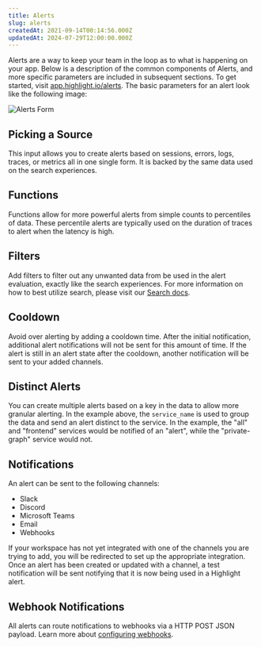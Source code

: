 ```yaml
---
title: Alerts
slug: alerts
createdAt: 2021-09-14T00:14:56.000Z
updatedAt: 2024-07-29T12:00:00.000Z
---
```


Alerts are a way to keep your team in the loop as to what is happening on your app. Below is a description of the common components of Alerts, and more specific parameters are included in subsequent sections. To get started, visit [app.highlight.io/alerts](https://app.highlight.io/alerts). The basic parameters for an alert look like the following image:

![Alerts Form](/images/features/alertsForm.png)

## Picking a Source

This input allows you to create alerts based on sessions, errors, logs, traces, or metrics all in one single form. It is backed by the same data
used on the search experiences.

## Functions

Functions allow for more powerful alerts from simple counts to percentiles of data. These percentile alerts are typically used on the duration of
traces to alert when the latency is high.

## Filters

Add filters to filter out any unwanted data from be used in the alert evaluation, exactly like the search experiences. For more information on how
to best utilize search, please visit our [Search docs](./search.md).

## Cooldown

Avoid over alerting by adding a cooldown time. After the initial notification, additional alert notifications will not be sent for this amount
of time. If the alert is still in an alert state after the cooldown, another notification will be sent to your added channels.

## Distinct Alerts

You can create multiple alerts based on a key in the data to allow more granular alerting. In the example above, the `service_name` is used
to group the data and send an alert distinct to the service. In the example, the "all" and "frontend" services would be notified of an "alert", while
the "private-graph" service would not.

## Notifications

An alert can be sent to the following channels:

-   Slack
-   Discord
-   Microsoft Teams
-   Email
-   Webhooks

If your workspace has not yet integrated with one of the channels you are trying to add, you will be redirected to set up the appropriate integration. Once
an alert has been created or updated with a channel, a test notification will be sent notifying that it is now being used in a Highlight alert.

## Webhook Notifications

All alerts can route notifications to webhooks via a HTTP POST JSON payload. Learn more about [configuring webhooks](./webhooks.md).
